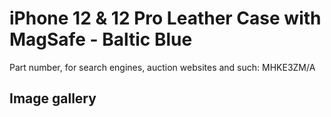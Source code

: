 
# iPhone 12 & 12 Pro Leather Case with MagSafe - Baltic Blue

Part number, for search engines, auction websites and such: MHKE3ZM/A

## Image gallery

<div style={{ width: "768px" }}>
  <GalleryComponent
    images={[
      {
        original: "/everysource/MHKE3.png",
        thumbnail: "/everypreview/MHKE3.png",
      },
      {
        original: "/everysource/MHKE3_AV01.png",
        thumbnail: "/everypreview/MHKE3_AV01.png",
      },
      {
        original: "/everysource/MHKE3_AV02.png",
        thumbnail: "/everypreview/MHKE3_AV02.png",
      },
      {
        original: "/everysource/MHKE3_AV03.png",
        thumbnail: "/everypreview/MHKE3_AV03.png",
      },
      {
        original: "/everysource/MHKE3_AV04.png",
        thumbnail: "/everypreview/MHKE3_AV04.png",
      },
      {
        original: "/everysource/MHKE3_AV05.png",
        thumbnail: "/everypreview/MHKE3_AV05.png",
      },
      {
        original: "/everysource/MHKE3_AV06.png",
        thumbnail: "/everypreview/MHKE3_AV06.png",
      },
      {
        original: "/everysource/MHKE3_AV07.png",
        thumbnail: "/everypreview/MHKE3_AV07.png",
      },
      {
        original: "/everysource/MHKE3_AV08.png",
        thumbnail: "/everypreview/MHKE3_AV08.png",
      },
      {
        original: "/everysource/MHKE3_AV09.png",
        thumbnail: "/everypreview/MHKE3_AV09.png",
      },
      {
        original: "/everysource/MHKE3_AV10.png",
        thumbnail: "/everypreview/MHKE3_AV10.png",
      }
    ]}
  />
</div>